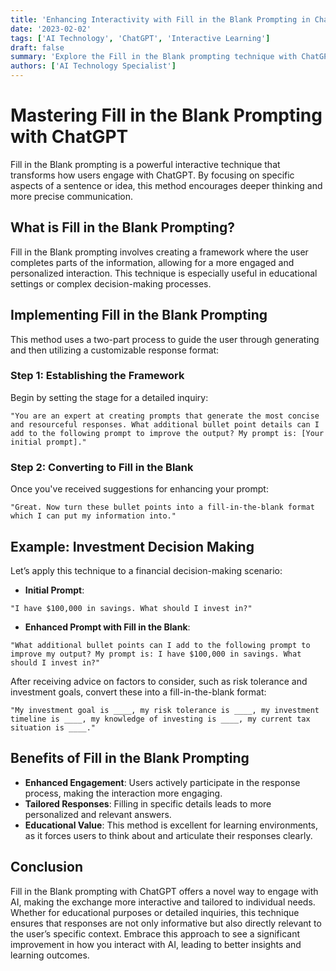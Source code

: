 ```yaml
---
title: 'Enhancing Interactivity with Fill in the Blank Prompting in ChatGPT'
date: '2023-02-02'
tags: ['AI Technology', 'ChatGPT', 'Interactive Learning']
draft: false
summary: 'Explore the Fill in the Blank prompting technique with ChatGPT to create more engaging and interactive responses, perfect for learning and detailed inquiry.'
authors: ['AI Technology Specialist']
---
```


# Mastering Fill in the Blank Prompting with ChatGPT

Fill in the Blank prompting is a powerful interactive technique that transforms how users engage with ChatGPT. By focusing on specific aspects of a sentence or idea, this method encourages deeper thinking and more precise communication.

## What is Fill in the Blank Prompting?

Fill in the Blank prompting involves creating a framework where the user completes parts of the information, allowing for a more engaged and personalized interaction. This technique is especially useful in educational settings or complex decision-making processes.

## Implementing Fill in the Blank Prompting

This method uses a two-part process to guide the user through generating and then utilizing a customizable response format:

### Step 1: Establishing the Framework

Begin by setting the stage for a detailed inquiry:

```plaintext
"You are an expert at creating prompts that generate the most concise and resourceful responses. What additional bullet point details can I add to the following prompt to improve the output? My prompt is: [Your initial prompt]."
```

### Step 2: Converting to Fill in the Blank

Once you've received suggestions for enhancing your prompt:

```plaintext
"Great. Now turn these bullet points into a fill-in-the-blank format which I can put my information into."
```

## Example: Investment Decision Making

Let’s apply this technique to a financial decision-making scenario:

- **Initial Prompt**:

```plaintext
"I have $100,000 in savings. What should I invest in?"
```

- **Enhanced Prompt with Fill in the Blank**:

```plaintext
"What additional bullet points can I add to the following prompt to improve my output? My prompt is: I have $100,000 in savings. What should I invest in?"
```

After receiving advice on factors to consider, such as risk tolerance and investment goals, convert these into a fill-in-the-blank format:

```plaintext
"My investment goal is ____, my risk tolerance is ____, my investment timeline is ____, my knowledge of investing is ____, my current tax situation is ____."
```

## Benefits of Fill in the Blank Prompting

- **Enhanced Engagement**: Users actively participate in the response process, making the interaction more engaging.
- **Tailored Responses**: Filling in specific details leads to more personalized and relevant answers.
- **Educational Value**: This method is excellent for learning environments, as it forces users to think about and articulate their responses clearly.

## Conclusion

Fill in the Blank prompting with ChatGPT offers a novel way to engage with AI, making the exchange more interactive and tailored to individual needs. Whether for educational purposes or detailed inquiries, this technique ensures that responses are not only informative but also directly relevant to the user’s specific context. Embrace this approach to see a significant improvement in how you interact with AI, leading to better insights and learning outcomes.
